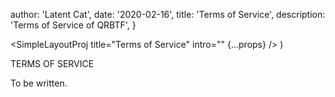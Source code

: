 

  author: 'Latent Cat',
  date: '2020-02-16',
  title: 'Terms of Service',
  description: 'Terms of Service of QRBTF',
}


  <SimpleLayoutProj
    title="Terms of Service"
    intro=""
    {...props}
  />
)


TERMS OF SERVICE

To be written.